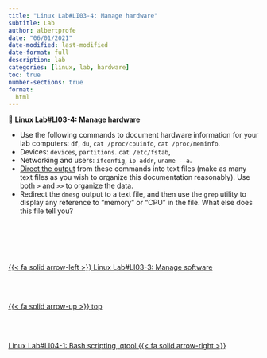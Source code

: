 ```yaml
---
title: "Linux Lab#LI03-4: Manage hardware"
subtitle: Lab
author: albertprofe
date: "06/01/2021"
date-modified: last-modified
date-format: full
description: lab
categories: [linux, lab, hardware]
toc: true
number-sections: true
format:
  html
---
```


::: {.labs}
📘 **Linux Lab#LI03-4: Manage hardware**

- Use the following commands to document hardware information for your lab computers: `df`, `du`, `cat /proc/cpuinfo`, `cat /proc/meminfo`.
- Devices: `devices`, `partitions`. `cat /etc/fstab`,
- Networking and users: `ifconfig`, `ip addr`, `uname --a`.
- [Direct the output](https://www.redhat.com/sysadmin/redirect-operators-bash) from these commands into text files (make as many text files as you wish to organize this documentation reasonably). Use both `>` and `>>` to organize the data.
- Redirect the `dmesg` output to a text file, and then use the `grep` utility to display any reference to "memory" or "CPU" in the file. What else does this file tell you?
  
:::
<!--- navLinks -->
<br><br>
<div class=row>
<br>
<div class='column left previous'>
<br>
[{{< fa solid arrow-left >}} Linux Lab#LI03-3: Manage software](/linux/lilab03-3.qmd)
<br>
</div>
<br>
<div class='column center'>
<br>
[{{< fa solid arrow-up >}} top](#top)
<br>
</div>
<br>
<div class='column right next'>
<br>
[Linux Lab#LI04-1: Bash scripting, qtool  {{< fa solid arrow-right >}}](/linux/lilab04-1.qmd)
<br>
</div>
<br>
</div>
